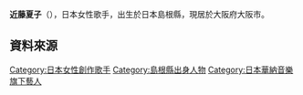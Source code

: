 {{expand japanese|time=2010-06-25T13:11:45+00:00}}
{{藝人
|姓名 = 近藤夏子
|類型 = 女歌手
|圖片 = 
|圖片簡介 =
|本名 = 近藤奈津子
|羅馬拼音 = Kondo Natsuko
|綽號 = なっちゃん
|出生日期 = {{birth_date_and_age|1985|07|29}}<ref>{{Cite web |title=近藤奈津子とは - はてなキーワード |url=http://d.hatena.ne.jp/keyword/%B6%E1%C6%A3%C6%E0%C4%C5%BB%D2 |accessdate=2010-06-25 |archive-date=2016-03-08 |archive-url=https://web.archive.org/web/20160308191627/http://d.hatena.ne.jp/keyword/%B6%E1%C6%A3%C6%E0%C4%C5%BB%D2 |dead-url=no }}</ref><ref>{{Cite web |author=[[毎日放送|毎日放送]] |date=2009-08-03 |title=MUSIC EDGE - 近藤夏子出演(影片) |url=http://v.youku.com/v_show/id_XMTcwNTQ3MDcy.html}}</ref>
|出生地點 = {{JPN}}[[島根縣|島根縣]]
|國籍 = {{JPN}}
|演奏樂器 = 鋼琴
|音樂類型 = [[J-POP|J-POP]]
|職業 = [[創作歌手|創作歌手]]
|活躍年代 = 
|唱片公司 = [[725RECORDS|725RECORDS]]（獨立）<br> [[日本华纳音乐|日本华纳音乐]]（2010年-至今）
|經紀公司 = SUPA LOVE
|相關團體 =
|網站 = [http://www.kondonatsuko.com/ 官方網站]
}}

'''近藤夏子'''（{{bd|1985年|7月29日|||Kondo Natsuko}}），日本女性歌手，出生於日本島根縣，現居於大阪府大阪市。

==資料來源==
<references/>

{{normdaten}}
{{DEFAULTSORT:Kondo Natsuko}}
[[Category:日本女性創作歌手|Category:日本女性創作歌手]]
[[Category:島根縣出身人物|Category:島根縣出身人物]]
[[Category:日本華納音樂旗下藝人|Category:日本華納音樂旗下藝人]]
{{japan-enter-bio-stub}}